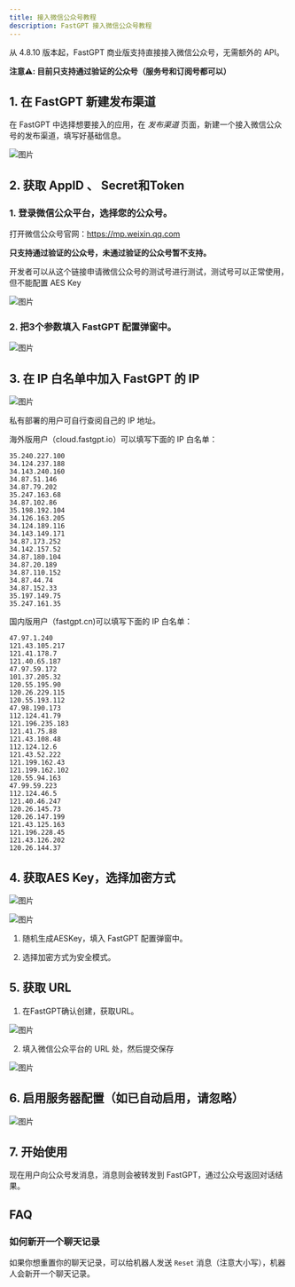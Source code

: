 ```yaml
---
title: 接入微信公众号教程
description: FastGPT 接入微信公众号教程
---
```


从 4.8.10 版本起，FastGPT 商业版支持直接接入微信公众号，无需额外的 API。

**注意⚠️: 目前只支持通过验证的公众号（服务号和订阅号都可以）**

## 1. 在 FastGPT 新建发布渠道

在 FastGPT 中选择想要接入的应用，在 _发布渠道_ 页面，新建一个接入微信公众号的发布渠道，填写好基础信息。

![图片](/imgs/offiaccount-1.png)

## 2. 获取 AppID 、 Secret和Token

### 1. 登录微信公众平台，选择您的公众号。

打开微信公众号官网：https://mp.weixin.qq.com

**只支持通过验证的公众号，未通过验证的公众号暂不支持。**

开发者可以从这个链接申请微信公众号的测试号进行测试，测试号可以正常使用，但不能配置 AES Key

![图片](/imgs/offiaccount-2.png)

### 2. 把3个参数填入 FastGPT 配置弹窗中。

![图片](/imgs/offiaccount-3.png)

## 3. 在 IP 白名单中加入 FastGPT 的 IP

![图片](/imgs/offiaccount-4.png)

私有部署的用户可自行查阅自己的 IP 地址。

海外版用户（cloud.fastgpt.io）可以填写下面的 IP 白名单：

```
35.240.227.100
34.124.237.188
34.143.240.160
34.87.51.146
34.87.79.202
35.247.163.68
34.87.102.86
35.198.192.104
34.126.163.205
34.124.189.116
34.143.149.171
34.87.173.252
34.142.157.52
34.87.180.104
34.87.20.189
34.87.110.152
34.87.44.74
34.87.152.33
35.197.149.75
35.247.161.35
```

国内版用户（fastgpt.cn)可以填写下面的 IP 白名单：

```
47.97.1.240
121.43.105.217
121.41.178.7
121.40.65.187
47.97.59.172
101.37.205.32
120.55.195.90
120.26.229.115
120.55.193.112
47.98.190.173
112.124.41.79
121.196.235.183
121.41.75.88
121.43.108.48
112.124.12.6
121.43.52.222
121.199.162.43
121.199.162.102
120.55.94.163
47.99.59.223
112.124.46.5
121.40.46.247
120.26.145.73
120.26.147.199
121.43.125.163
121.196.228.45
121.43.126.202
120.26.144.37
```

## 4. 获取AES Key，选择加密方式

![图片](/imgs/offiaccount-5.png)

![图片](/imgs/offiaccount-6.png)

1. 随机生成AESKey，填入 FastGPT 配置弹窗中。

2. 选择加密方式为安全模式。

## 5. 获取 URL

1. 在FastGPT确认创建，获取URL。

![图片](/imgs/offiaccount-7.png)

2.  填入微信公众平台的 URL 处，然后提交保存

![图片](/imgs/offiaccount-8.png)

## 6. 启用服务器配置（如已自动启用，请忽略）

![图片](/imgs/offiaccount-9.png)

## 7. 开始使用

现在用户向公众号发消息，消息则会被转发到 FastGPT，通过公众号返回对话结果。

## FAQ

### 如何新开一个聊天记录

如果你想重置你的聊天记录，可以给机器人发送 `Reset` 消息（注意大小写），机器人会新开一个聊天记录。
